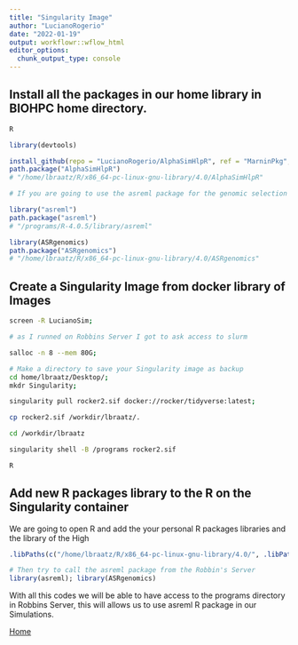 ```yaml
---
title: "Singularity Image"
author: "LucianoRogerio"
date: "2022-01-19"
output: workflowr::wflow_html
editor_options:
  chunk_output_type: console
---
```




## Install all the packages in our home library in BIOHPC home directory.

```bash
R
```

```r
library(devtools)

install_github(repo = "LucianoRogerio/AlphaSimHlpR", ref = "MarninPkg", force = TRUE)
path.package("AlphaSimHlpR")
# "/home/lbraatz/R/x86_64-pc-linux-gnu-library/4.0/AlphaSimHlpR"

# If you are going to use the asreml package for the genomic selection follow the following steps

library("asreml")
path.package("asreml")
# "/programs/R-4.0.5/library/asreml"

library(ASRgenomics)
path.package("ASRgenomics")
# "/home/lbraatz/R/x86_64-pc-linux-gnu-library/4.0/ASRgenomics"
```

## Create a Singularity Image from docker library of Images

```bash

screen -R LucianoSim;

# as I runned on Robbins Server I got to ask access to slurm

salloc -n 8 --mem 80G;

# Make a directory to save your Singularity image as backup
cd home/lbraatz/Desktop/;
mkdr Singularity;

singularity pull rocker2.sif docker://rocker/tidyverse:latest;

cp rocker2.sif /workdir/lbraatz/.

cd /workdir/lbraatz

singularity shell -B /programs rocker2.sif

R

```

## Add new R packages library to the R on the Singularity container

We are going to open R and add the your personal R packages libraries and the library of the High

```r

.libPaths(c("/home/lbraatz/R/x86_64-pc-linux-gnu-library/4.0/", .libPaths(), "/programs/R-4.0.5/library/"))

# Then try to call the asreml package from the Robbin's Server
library(asreml); library(ASRgenomics)

```
With all this codes we will be able to have access to the programs directory in Robbins Server, this will allows us to use asreml R package in our Simulations.

[Home](VD_Optimization.html)
